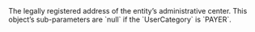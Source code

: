 
  

  

  

  

  

  
<ResponseField name="HeadquartersAddress" type="object" >    
The legally registered address of the entity’s administrative center.  
This object’s sub-parameters are `null` if the `UserCategory` is `PAYER`.   

<Expandable title="properties"><AddressLine3Response />  
  
<AddressLine2Response />  
<City1Response />  
<Region1Response />  
<PostalCode1Response />  
  
<Country1Response />  
  

</Expandable> 
</ResponseField>
